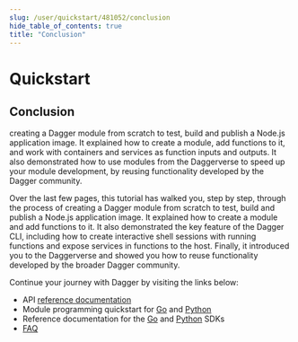 ```yaml
---
slug: /user/quickstart/481052/conclusion
hide_table_of_contents: true
title: "Conclusion"
---
```


# Quickstart

<PartialExperimentalDocs />

## Conclusion

creating a Dagger module from scratch to test, build and publish a Node.js application image. It explained how to create a module, add functions to it, and work with containers and services as function inputs and outputs. It also demonstrated how to use modules from the Daggerverse to speed up your module development, by reusing functionality developed by the Dagger community.


Over the last few pages, this tutorial has walked you, step by step, through the process of creating a Dagger module from scratch to test, build and publish a Node.js application image. It explained how to create a module and add functions to it. It also demonstrated the key feature of the Dagger CLI, including how to create interactive shell sessions with running functions and expose services in functions to the host. Finally, it introduced you to the Daggerverse and showed you how to reuse functionality developed by the broader Dagger community.

Continue your journey with Dagger by visiting the links below:

- API [reference documentation](https://docs.dagger.io/api/reference)
- Module programming quickstart for [Go](../../developer/go/525021-quickstart.mdx) and [Python](../../developer/python/419481-quickstart.mdx)
- Reference documentation for the [Go](https://pkg.go.dev/dagger.io/dagger) and [Python](https://dagger-io.readthedocs.org/) SDKs
- [FAQ](../../faq.mdx)
